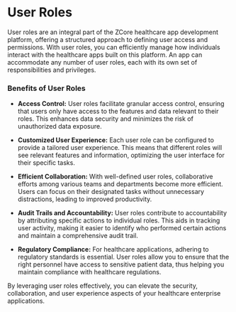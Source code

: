 # User Roles

User roles are an integral part of the ZCore healthcare app development platform, offering a structured approach to defining user access and permissions. With user roles, you can efficiently manage how individuals interact with the healthcare apps built on this platform. An app can accommodate any number of user roles, each with its own set of responsibilities and privileges.

### Benefits of User Roles
- **Access Control:**
User roles facilitate granular access control, ensuring that users only have access to the features and data relevant to their roles. This enhances data security and minimizes the risk of unauthorized data exposure.

- **Customized User Experience:**
Each user role can be configured to provide a tailored user experience. This means that different roles will see relevant features and information, optimizing the user interface for their specific tasks.

- **Efficient Collaboration:**
With well-defined user roles, collaborative efforts among various teams and departments become more efficient. Users can focus on their designated tasks without unnecessary distractions, leading to improved productivity.

- **Audit Trails and Accountability:**
User roles contribute to accountability by attributing specific actions to individual roles. This aids in tracking user activity, making it easier to identify who performed certain actions and maintain a comprehensive audit trail.

- **Regulatory Compliance:**
For healthcare applications, adhering to regulatory standards is essential. User roles allow you to ensure that the right personnel have access to sensitive patient data, thus helping you maintain compliance with healthcare regulations.

By leveraging user roles effectively, you can elevate the security, collaboration, and user experience aspects of your healthcare enterprise applications.
